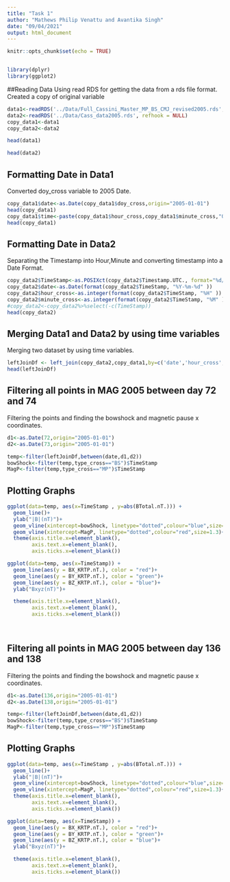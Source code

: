 ```yaml
---
title: "Task 1"
author: "Mathews Philip Venattu and Avantika Singh"
date: "09/04/2021"
output: html_document
---
```


```r
knitr::opts_chunk$set(echo = TRUE)


library(dplyr)
library(ggplot2)
```

##Reading Data
Using read RDS for getting the data from a rds file format. Created a copy of original variable<br />
```r
data1<-readRDS('../Data/Full_Cassini_Master_MP_BS_CMJ_revised2005.rds', refhook = NULL)
data2<-readRDS('../Data/Cass_data2005.rds', refhook = NULL)
copy_data1<-data1
copy_data2<-data2
```
```r
head(data1)
```
```r
head(data2)
```
## Formatting Date in Data1
Converted doy_cross variable to 2005 Date.<br />

```r
copy_data1$date<-as.Date(copy_data1$doy_cross,origin="2005-01-01")
head(copy_data1)
copy_data1$time<-paste(copy_data1$hour_cross,copy_data1$minute_cross,"00",sep=":")
head(copy_data1)
```
## Formatting Date in Data2
Separating the Timestamp into Hour,Minute and converting timestamp into a Date Format.<br /> 
```r
copy_data2$TimeStamp<-as.POSIXct(copy_data2$Timestamp.UTC., format="%d/%m/%Y %H:%M")
copy_data2$date<-as.Date(format(copy_data2$TimeStamp, "%Y-%m-%d" ))
copy_data2$hour_cross<-as.integer(format(copy_data2$TimeStamp, "%H" )) 
copy_data2$minute_cross<-as.integer(format(copy_data2$TimeStamp, "%M" )) 
#copy_data2<-copy_data2%>%select(-c(TimeStamp))
head(copy_data2)
```
## Merging Data1 and Data2 by using time variables
Merging two dataset by using time variables.<br /> 
```r
leftJoinDf <- left_join(copy_data2,copy_data1,by=c('date','hour_cross','minute_cross'))
head(leftJoinDf)
```
## Filtering all points in MAG 2005 between day 72 and 74
Filtering the points and finding the bowshock and magnetic pause x coordinates.<br /> 
```r
d1<-as.Date(72,origin="2005-01-01")
d2<-as.Date(73,origin="2005-01-01")

temp<-filter(leftJoinDf,between(date,d1,d2))
bowShock<-filter(temp,type_cross=="BS")$TimeStamp
MagP<-filter(temp,type_cross=="MP")$TimeStamp
```
## Plotting Graphs
```r
ggplot(data=temp, aes(x=TimeStamp , y=abs(BTotal.nT.))) +
  geom_line()+
  ylab("|B|(nT)")+
  geom_vline(xintercept=bowShock, linetype="dotted",colour="blue",size=1.3)+
  geom_vline(xintercept=MagP, linetype="dotted",colour="red",size=1.3)+
  theme(axis.title.x=element_blank(),
        axis.text.x=element_blank(),
        axis.ticks.x=element_blank())

```
```r
ggplot(data=temp, aes(x=TimeStamp)) +
  geom_line(aes(y = BX_KRTP.nT.), color = "red")+
  geom_line(aes(y = BY_KRTP.nT.), color = "green")+
  geom_line(aes(y = BZ_KRTP.nT.), color = "blue")+
  ylab("Bxyz(nT)")+

  theme(axis.title.x=element_blank(),
        axis.text.x=element_blank(),
        axis.ticks.x=element_blank())
 
  

```
## Filtering all points in MAG 2005 between day 136 and 138
Filtering the points and finding the bowshock and magnetic pause x coordinates.<br /> 
```r
d1<-as.Date(136,origin="2005-01-01")
d2<-as.Date(138,origin="2005-01-01")

temp<-filter(leftJoinDf,between(date,d1,d2))
bowShock<-filter(temp,type_cross=="BS")$TimeStamp
MagP<-filter(temp,type_cross=="MP")$TimeStamp

```
## Plotting Graphs
```r
ggplot(data=temp, aes(x=TimeStamp , y=abs(BTotal.nT.))) +
  geom_line()+
  ylab("|B|(nT)")+
  geom_vline(xintercept=bowShock, linetype="dotted",colour="blue",size=1.3)+
  geom_vline(xintercept=MagP, linetype="dotted",colour="red",size=1.3)+
  theme(axis.title.x=element_blank(),
        axis.text.x=element_blank(),
        axis.ticks.x=element_blank())

```
```r
ggplot(data=temp, aes(x=TimeStamp)) +
  geom_line(aes(y = BX_KRTP.nT.), color = "red")+
  geom_line(aes(y = BY_KRTP.nT.), color = "green")+
  geom_line(aes(y = BZ_KRTP.nT.), color = "blue")+
  ylab("Bxyz(nT)")+

  theme(axis.title.x=element_blank(),
        axis.text.x=element_blank(),
        axis.ticks.x=element_blank())
 
  

```
